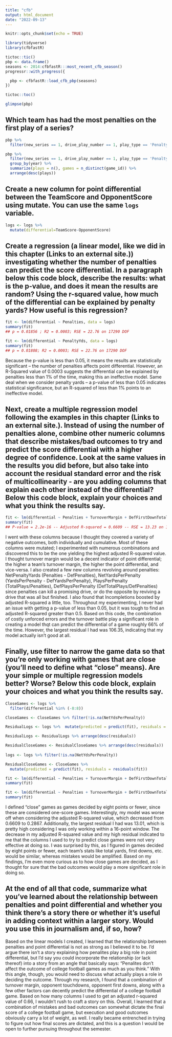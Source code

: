 ```yaml
---
title: "cfb"
output: html_document
date: "2022-09-13"
---
```


```r
knitr::opts_chunk$set(echo = TRUE)
```

```r
library(tidyverse)
library(cfbfastR)
```


```r
tictoc::tic()
pbp <- data.frame()
seasons <- 2014:cfbfastR:::most_recent_cfb_season()
progressr::with_progress({

  pbp <- cfbfastR::load_cfb_pbp(seasons)
})
```


```r
tictoc::toc()
```


```r
glimpse(pbp)
```

## Which team has had the most penalties on the first play of a series? ##
```r
pbp %>% 
  filter(new_series == 1, drive_play_number == 1, play_type == 'Penalty', down == 1, pos_team == 'Alabama')

pbp %>% 
  filter(new_series == 1, drive_play_number == 1, play_type == 'Penalty', down == 1) %>% 
  group_by(year) %>% 
  summarize(plays = n(), games = n_distinct(game_id)) %>% 
  arrange(desc(plays))
```


## Create a new column for point differential between the TeamScore and OpponentScore using mutate. You can use the same `logs` variable. ##
```r
logs <- logs %>%  
  mutate(differential=TeamScore-OpponentScore)
```

## Create a regression (a linear model, like we did in this chapter (Links to an external site.)) investigating whether the number of penalties can predict the score differential. In a paragraph below this code block, describe the results: what is the p-value, and does it mean the results are random? Using the r-squared value, how much of the differential can be explained by penalty yards? How useful is this regression? ##
```r
fit <- lm(differential ~ Penalties, data = logs)
summary(fit) 
## p = 0.01856 ; R2 = 0.0003; RSE = 22.76 on 17290 DOF 

fit <- lm(differential ~ PenaltyYds, data = logs)
summary(fit)
## p = 0.01808; R2 = 0.0003; RSE = 22.76 on 17290 DOF
```
Because the p-value is less than 0.05, it means the results are statistically significant -- the number of penalties affects point differential. However, an R-Squared value of 0.0003 suggests the differential can be explained by penalties less than 1% of the time, making this an ineffective model. Same deal when we consider penalty yards -- a p-value of less than 0.05 indicates statistical significance, but an R-squared of less than 1% points to an ineffective model.

## Next, create a multiple regression model following the examples in this chapter (Links to an external site.). Instead of using the number of penalties alone, combine other numeric columns that describe mistakes/bad outcomes to try and predict the score differential with a higher degree of confidence. Look at the same values in the results you did before, but also take into account the residual standard error and the risk of multicollinearity - are you adding columns that explain each other instead of the differential? Below this code block, explain your choices and what you think the results say. ##

```r

fit <- lm(differential ~ Penalties + TurnoverMargin + DefFirstDownTotal + OppTDs + NetPenaltyYds + NetYdsPerPenalty + Incompletions + PlaysPerPenalty + DefPlaysPerPenalty + DefFirstDownPen + OppIncompletions, data = logs)
summary(fit)
## P-value = 2.2e-16 -- Adjusted R-squared = 0.6609 -- RSE = 13.23 on 17072 DOF ##
```
I went with these columns because I thought they covered a variety of negative outcomes, both individually and cumulative. Most of these columns were mutated; I experimented with numerous combinations and discovered this to be the one yielding the highest adjusted R-squared value. I thought turnover margin would be a decent indicator of point differential; the higher a team's turnover margin, the higher the point differential, and vice-versa. I also created a few new columns revolving around penalties: NetPenaltyYards (Penalties - DefPenalties), NetYardsPerPenalty (YardsPerPenalty - DefYardsPerPenalty), PlaysPerPenalty (TotalPlays/Penalties), DefPlaysPerPenalty (DefTotalPlays/DefPenalties) since penalties can kill a promising drive, or do the opposite by reviving a drive that was all but finished. I also found that Incompletions boosted by adjusted R-squared a little, too. Throughout my experimenting, I never had an issue with getting a p-value of less than 0.05, but it was tough to find an adjusted R-squared greater than 0.5. Based on this code, the combination of costly unforced errors and the turnover battle play a significant role in creating a model thqt can predict the differential of a game roughly 66% of the time. However, the largest residual I had was 106.35, indicating that my model actually isn't good at all.


## Finally, use filter to narrow the game data so that you're only working with games that are close (you'll need to define what "close" means). Are your simple or multiple regression models better? Worse? Below this code block, explain your choices and what you think the results say. ##

```r
CloseGames <- logs %>%
  filter(differential %in% (-8:8))

CloseGames <- CloseGames %>% filter(!is.na(NetYdsPerPenalty))

ResidualLogs <- logs %>%  mutate(predicted = predict(fit), residuals = residuals(fit))

ResidualLogs <- ResidualLogs %>% arrange(desc(residuals))

ResidualCloseGames <- ResidualCloseGames %>% arrange(desc(residuals))
  
logs <- logs %>% filter(!is.na(NetYdsPerPenalty))

ResidualCloseGames <- CloseGames %>% 
  mutate(predicted = predict(fit), residuals = residuals(fit))

fit <- lm(differential ~ Penalties + TurnoverMargin + DefFirstDownTotal + OppTDs + NetPenaltyYds + NetYdsPerPenalty + Incompletions + PlaysPerPenalty + DefPlaysPerPenalty + OppIncompletions, data = CloseGames)
summary(fit)

fit <- lm(differential ~ Penalties + TurnoverMargin + DefFirstDownTotal + OppTDs + NetPenaltyYds + NetYdsPerPenalty + Incompletions + PlaysPerPenalty + DefPlaysPerPenalty + OppIncompletions, data = logs)
summary(fit)
```
I defined "close" games as games decided by eight points or fewer, since these are considered one-score games. Interestingly, my model was worse off when considering the adjusted R-squared value, which decreased from 0.6609 to 0.2867. Additionally, the largest residual I had was 13.01, which is pretty high considering I was only working within a 16-point window. The decrease in my adjusted R-squared value and my high residual indicated to me that the columns I used to try to predict close games were not very effective at doing so. I was surprised by this, as I figured in games decided by eight points or fewer, each team's stats like total yards, first downs, etc. would be similar, whereas mistakes would be amplified. Based on my findings, I'm even more curious as to how close games are decided, as I thought for sure that the bad outcomes would play a more significant role in doing so. 

## At the end of all that code, summarize what you've learned about the relationship between penalties and point differential and whether you think there's a story there or whether it's useful in adding context within a larger story. Would you use this in journalism and, if so, how? ##

Based on the linear models I created, I learned that the relationship between penalties and point differential is not as strong as I believed it to be. I'd argue there isn't a  story explaining how penalites play a big role in point differential, but I'd say you could incorporate the relationship (or lack thereof) into a story from an angle that basically says: "Penalites don't affect the outcome of college football games as much as you think." With this angle, though, you would need to discuss what actually plays a role in deciding the outcome. Through my research, I found that a combination of turnover margin, opponent touchdowns, opponent first downs, along with a few other factors can decently predict the differential of a college football game. Based on how many columns I used to get an adjusted r-squared value of 0.66, I wouldn't rush to craft a story on this. Overall, I learned that a combination of mistakes and bad outcomes can somewhat dictate the final score of a college football game, but execution and good outcomes obviously carry a lot of weight, as well. I really became entrenched in trying to figure out how final scores are dictated, and this is a question I would be open to further pursuing throughout the semester.
